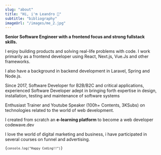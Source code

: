 ```yaml
---
slug: "about"
title: "Hi, i'm Leandro 👋"
subtitle: "bibliography"
imageUrl: "/images/me_2.jpg"
---
```


<b>
  Senior Software Engineer with a frontend focus and strong fullstack skills.
</b>

I enjoy building products and solving real-life problems with code.
I work primarily as a frontend developer using React, Next.js, Vue.Js
and other frameworks.

I also have a background in backend development in Laravel, Spring and Node.js.

Since 2017, Software Developer for B2B/B2C and critical applications, experienced Software Developer
adept in bringing forth expertise in design, installation,
testing and maintenance of software systems

Enthusiast Trainer and Youtube Speaker (100h+ Contents, 3KSubs) on technologies related to the world of web development.

I created from scratch an <b>e-learning platform</b> to become a web developer codewave.dev

<div class="inline-flex gap-4">
  <LinkIcon icon="youtube" link="https://www.youtube.com/@codewavedev_" />
  <LinkIcon icon="link" link="https://www.codewave.dev" />
</div>

I love the world of digital marketing and business, i have participated in several courses on funnel and advertising.

<Code>{`
    console.log("Happy Coding!!")
`}</Code>
